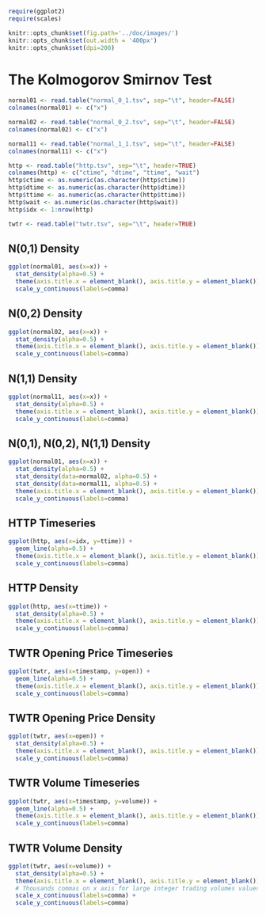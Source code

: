 ```r
require(ggplot2)
require(scales)

knitr::opts_chunk$set(fig.path='../doc/images/')
knitr::opts_chunk$set(out.width = '400px')
knitr::opts_chunk$set(dpi=200)
```

# The Kolmogorov Smirnov Test

```r
normal01 <- read.table("normal_0_1.tsv", sep="\t", header=FALSE)
colnames(normal01) <- c("x")

normal02 <- read.table("normal_0_2.tsv", sep="\t", header=FALSE)
colnames(normal02) <- c("x")

normal11 <- read.table("normal_1_1.tsv", sep="\t", header=FALSE)
colnames(normal11) <- c("x")

http <- read.table("http.tsv", sep="\t", header=TRUE)
colnames(http) <- c("ctime", "dtime", "ttime", "wait")
http$ctime <- as.numeric(as.character(http$ctime))
http$dtime <- as.numeric(as.character(http$dtime))
http$ttime <- as.numeric(as.character(http$ttime))
http$wait <- as.numeric(as.character(http$wait))
http$idx <- 1:nrow(http)

twtr <- read.table("twtr.tsv", sep="\t", header=TRUE)
```

## N(0,1) Density

```r
ggplot(normal01, aes(x=x)) +
  stat_density(alpha=0.5) +
  theme(axis.title.x = element_blank(), axis.title.y = element_blank()) +
  scale_y_continuous(labels=comma)
```

## N(0,2) Density

```r
ggplot(normal02, aes(x=x)) +
  stat_density(alpha=0.5) +
  theme(axis.title.x = element_blank(), axis.title.y = element_blank()) +
  scale_y_continuous(labels=comma)
```

## N(1,1) Density

```r
ggplot(normal11, aes(x=x)) +
  stat_density(alpha=0.5) +
  theme(axis.title.x = element_blank(), axis.title.y = element_blank()) +
  scale_y_continuous(labels=comma)
```

## N(0,1), N(0,2), N(1,1) Density

```r
ggplot(normal01, aes(x=x)) +
  stat_density(alpha=0.5) +
  stat_density(data=normal02, alpha=0.5) +
  stat_density(data=normal11, alpha=0.5) +
  theme(axis.title.x = element_blank(), axis.title.y = element_blank()) +
  scale_y_continuous(labels=comma)
```

## HTTP Timeseries

```r
ggplot(http, aes(x=idx, y=ttime)) +
  geom_line(alpha=0.5) +
  theme(axis.title.x = element_blank(), axis.title.y = element_blank()) +
  scale_y_continuous(labels=comma)
```

## HTTP Density

```r
ggplot(http, aes(x=ttime)) +
  stat_density(alpha=0.5) +
  theme(axis.title.x = element_blank(), axis.title.y = element_blank()) +
  scale_y_continuous(labels=comma)
```

## TWTR Opening Price Timeseries

```r
ggplot(twtr, aes(x=timestamp, y=open)) +
  geom_line(alpha=0.5) +
  theme(axis.title.x = element_blank(), axis.title.y = element_blank()) +
  scale_y_continuous(labels=comma)
```

## TWTR Opening Price Density

```r
ggplot(twtr, aes(x=open)) +
  stat_density(alpha=0.5) +
  theme(axis.title.x = element_blank(), axis.title.y = element_blank()) +
  scale_y_continuous(labels=comma)
```

## TWTR Volume Timeseries

```r
ggplot(twtr, aes(x=timestamp, y=volume)) +
  geom_line(alpha=0.5) +
  theme(axis.title.x = element_blank(), axis.title.y = element_blank()) +
  scale_y_continuous(labels=comma)
```

## TWTR Volume Density

```r
ggplot(twtr, aes(x=volume)) +
  stat_density(alpha=0.5) +
  theme(axis.title.x = element_blank(), axis.title.y = element_blank()) +
  # Thousands commas on x axis for large integer trading volumes values.
  scale_x_continuous(labels=comma) +
  scale_y_continuous(labels=comma)
```
